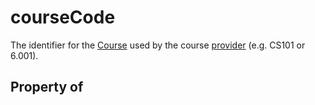 # courseCode

The identifier for the <a class="localLink" href="/Course">Course</a> used by the course <a class="localLink" href="/provider">provider</a> (e.g. CS101 or 6.001).

## Property of



